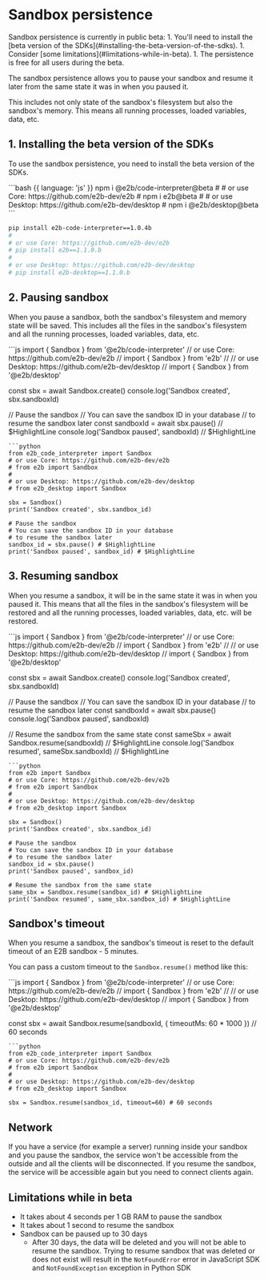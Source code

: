 # Sandbox persistence

<Note>
Sandbox persistence is currently in public beta:
1. You'll need to install the [beta version of the SDKs](#installing-the-beta-version-of-the-sdks).
1. Consider [some limitations](#limitations-while-in-beta).
1. The persistence is free for all users during the beta.
</Note>

The sandbox persistence allows you to pause your sandbox and resume it later from the same state it was in when you paused it.

This includes not only state of the sandbox's filesystem but also the sandbox's memory. This means all running processes, loaded variables, data, etc.

## 1. Installing the beta version of the SDKs
To use the sandbox persistence, you need to install the beta version of the SDKs.

<CodeGroup>
```bash {{ language: 'js' }}
npm i @e2b/code-interpreter@beta
#
# or use Core: https://github.com/e2b-dev/e2b
# npm i e2b@beta
#
# or use Desktop: https://github.com/e2b-dev/desktop
# npm i @e2b/desktop@beta
```

```bash {{ language: 'python' }}
pip install e2b-code-interpreter==1.0.4b
#
# or use Core: https://github.com/e2b-dev/e2b
# pip install e2b==1.1.0.b
#
# or use Desktop: https://github.com/e2b-dev/desktop
# pip install e2b-desktop==1.1.0.b
```
</CodeGroup>


## 2. Pausing sandbox
When you pause a sandbox, both the sandbox's filesystem and memory state will be saved. This includes all the files in the sandbox's filesystem and all the running processes, loaded variables, data, etc.

<CodeGroup>
```js
import { Sandbox } from '@e2b/code-interpreter'
// or use Core: https://github.com/e2b-dev/e2b
// import { Sandbox } from 'e2b'
//
// or use Desktop: https://github.com/e2b-dev/desktop
// import { Sandbox } from '@e2b/desktop'

const sbx = await Sandbox.create()
console.log('Sandbox created', sbx.sandboxId)

// Pause the sandbox
// You can save the sandbox ID in your database
// to resume the sandbox later
const sandboxId = await sbx.pause() // $HighlightLine
console.log('Sandbox paused', sandboxId) // $HighlightLine
```
```python
from e2b_code_interpreter import Sandbox
# or use Core: https://github.com/e2b-dev/e2b
# from e2b import Sandbox
#
# or use Desktop: https://github.com/e2b-dev/desktop
# from e2b_desktop import Sandbox

sbx = Sandbox()
print('Sandbox created', sbx.sandbox_id)

# Pause the sandbox
# You can save the sandbox ID in your database
# to resume the sandbox later
sandbox_id = sbx.pause() # $HighlightLine
print('Sandbox paused', sandbox_id) # $HighlightLine
```
</CodeGroup>


## 3. Resuming sandbox
When you resume a sandbox, it will be in the same state it was in when you paused it.
This means that all the files in the sandbox's filesystem will be restored and all the running processes, loaded variables, data, etc. will be restored.

<CodeGroup>
```js
import { Sandbox } from '@e2b/code-interpreter'
// or use Core: https://github.com/e2b-dev/e2b
// import { Sandbox } from 'e2b'
//
// or use Desktop: https://github.com/e2b-dev/desktop
// import { Sandbox } from '@e2b/desktop'

const sbx = await Sandbox.create()
console.log('Sandbox created', sbx.sandboxId)

// Pause the sandbox
// You can save the sandbox ID in your database
// to resume the sandbox later
const sandboxId = await sbx.pause()
console.log('Sandbox paused', sandboxId)

// Resume the sandbox from the same state
const sameSbx = await Sandbox.resume(sandboxId) // $HighlightLine
console.log('Sandbox resumed', sameSbx.sandboxId) // $HighlightLine
```
```python
from e2b import Sandbox
# or use Core: https://github.com/e2b-dev/e2b
# from e2b import Sandbox
#
# or use Desktop: https://github.com/e2b-dev/desktop
# from e2b_desktop import Sandbox

sbx = Sandbox()
print('Sandbox created', sbx.sandbox_id)

# Pause the sandbox
# You can save the sandbox ID in your database
# to resume the sandbox later
sandbox_id = sbx.pause()
print('Sandbox paused', sandbox_id)

# Resume the sandbox from the same state
same_sbx = Sandbox.resume(sandbox_id) # $HighlightLine
print('Sandbox resumed', same_sbx.sandbox_id) # $HighlightLine
```
</CodeGroup>

## Sandbox's timeout
When you resume a sandbox, the sandbox's timeout is reset to the default timeout of an E2B sandbox - 5 minutes.


You can pass a custom timeout to the `Sandbox.resume()` method like this:

<CodeGroup>
```js
import { Sandbox } from '@e2b/code-interpreter'
// or use Core: https://github.com/e2b-dev/e2b
// import { Sandbox } from 'e2b'
//
// or use Desktop: https://github.com/e2b-dev/desktop
// import { Sandbox } from '@e2b/desktop'

const sbx = await Sandbox.resume(sandboxId, { timeoutMs: 60 * 1000 }) // 60 seconds
```
```python
from e2b_code_interpreter import Sandbox
# or use Core: https://github.com/e2b-dev/e2b
# from e2b import Sandbox
#
# or use Desktop: https://github.com/e2b-dev/desktop
# from e2b_desktop import Sandbox

sbx = Sandbox.resume(sandbox_id, timeout=60) # 60 seconds
```
</CodeGroup>

## Network
If you have a service (for example a server) running inside your sandbox and you pause the sandbox, the service won't be accessible from the outside and all the clients will be disconnected.
If you resume the sandbox, the service will be accessible again but you need to connect clients again.


## Limitations while in beta
- It takes about 4 seconds per 1 GB RAM to pause the sandbox
- It takes about 1 second to resume the sandbox
- Sandbox can be paused up to 30 days
  - After 30 days, the data will be deleted and you will not be able to resume the sandbox. Trying to resume sandbox that was deleted or does not exist will result in the `NotFoundError` error in JavaScript SDK and `NotFoundException` exception in Python SDK
